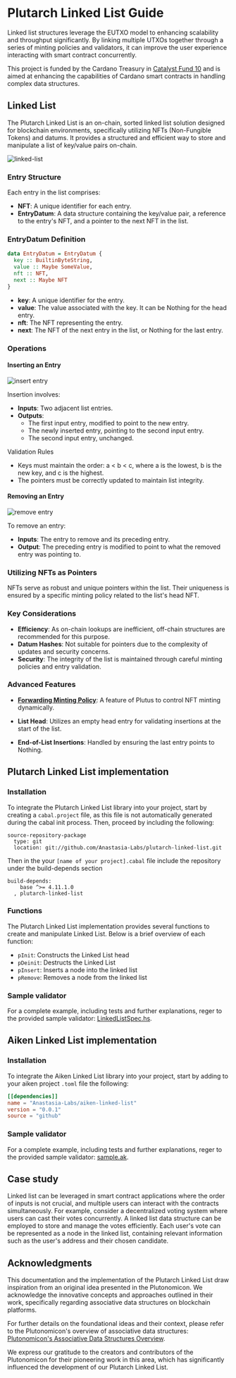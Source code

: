 # Plutarch Linked List Guide

Linked list structures leverage the EUTXO model to enhancing scalability and throughput significantly. By linking multiple UTXOs together through a series of minting policies and validators, it can improve the user experience interacting with smart contract concurrently.

This project is funded by the Cardano Treasury in [Catalyst Fund 10](https://projectcatalyst.io/funds/10/f10-osde-open-source-dev-ecosystem/anastasia-labs-the-trifecta-of-data-structures-merkle-trees-tries-and-linked-lists-for-cutting-edge-contracts) and is aimed at enhancing the capabilities of Cardano smart contracts in handling complex data structures.

## Linked List

The Plutarch Linked List is an on-chain, sorted linked list solution designed for blockchain environments, specifically utilizing NFTs (Non-Fungible Tokens) and datums. It provides a structured and efficient way to store and manipulate a list of key/value pairs on-chain.

![linked-list](https://static.slab.com/prod/uploads/pigzq8jp/posts/images/CrHALgKG4UBGKJxXzwB1zWdP.png)

### Entry Structure

Each entry in the list comprises:

- **NFT**: A unique identifier for each entry.
- **EntryDatum**: A data structure containing the key/value pair, a reference to the entry's NFT, and a pointer to the next NFT in the list.

### EntryDatum Definition

```haskell
data EntryDatum = EntryDatum {
  key :: BuiltinByteString,
  value :: Maybe SomeValue,
  nft :: NFT,
  next :: Maybe NFT
}
```

- **key**: A unique identifier for the entry.
- **value**: The value associated with the key. It can be Nothing for the head entry.
- **nft**: The NFT representing the entry.
- **next**: The NFT of the next entry in the list, or Nothing for the last entry.

### Operations

#### Inserting an Entry

![insert entry](https://static.slab.com/prod/uploads/pigzq8jp/posts/images/5JvbsTZjWTi0YsTAhveRZfWB.png)

Insertion involves:

- **Inputs**: Two adjacent list entries.
- **Outputs**:
  - The first input entry, modified to point to the new entry.
  - The newly inserted entry, pointing to the second input entry.
  - The second input entry, unchanged.

Validation Rules

- Keys must maintain the order: a < b < c, where a is the lowest, b is the new key, and c is the highest.
- The pointers must be correctly updated to maintain list integrity.

#### Removing an Entry

![remove entry](https://static.slab.com/prod/uploads/pigzq8jp/posts/images/cPWvnR5BVwdZjpUGHTXXQtx8.png)

To remove an entry:

- **Inputs**: The entry to remove and its preceding entry.
- **Output**: The preceding entry is modified to point to what the removed entry was pointing to.

### Utilizing NFTs as Pointers

NFTs serve as robust and unique pointers within the list. Their uniqueness is ensured by a specific minting policy related to the list's head NFT.

### Key Considerations

- **Efficiency**: As on-chain lookups are inefficient, off-chain structures are recommended for this purpose.
- **Datum Hashes**: Not suitable for pointers due to the complexity of updates and security concerns.
- **Security**: The integrity of the list is maintained through careful minting policies and entry validation.

### Advanced Features

- **[Forwarding Minting Policy](https://github.com/Plutonomicon/plutonomicon/blob/main/forwarding1.md)**: A feature of Plutus to control NFT minting dynamically.

- **List Head**: Utilizes an empty head entry for validating insertions at the start of the list.

- **End-of-List Insertions**: Handled by ensuring the last entry points to Nothing.

## Plutarch Linked List implementation

### Installation

To integrate the Plutarch Linked List library into your project, start by creating a `cabal.project` file, as this file is not automatically generated during the cabal init process. Then, proceed by including the following:

```project filename="cabal.project"
source-repository-package
  type: git
  location: git://github.com/Anastasia-Labs/plutarch-linked-list.git
```

Then in the your `[name of your project].cabal` file include the repository under the build-depends section

```cabal filename="[name of your project].cabal" {3}
build-depends:
    base ^>= 4.11.1.0
  , plutarch-linked-list
```

### Functions

The Plutarch Linked List implementation provides several functions to create and manipulate Linked List. Below is a brief overview of each function:

- `pInit`: Constructs the Linked List head
- `pDeinit`: Destructs the Linked List
- `pInsert`: Inserts a node into the linked list
- `pRemove`: Removes a node from the linked list

### Sample validator

For a complete example, including tests and further explanations, reger to the provided sample validator: [LinkedListSpec.hs](https://github.com/Anastasia-Labs/plutarch-linked-list/blob/main/test/Spec/LinkedListSpec.hs).

## Aiken Linked List implementation

### Installation

To integrate the Aiken Linked List library into your project, start by adding to your aiken project `.toml` file the following:

```toml filename="[name of your project].toml"
[[dependencies]]
name = "Anastasia-Labs/aiken-linked-list"
version = "0.0.1"
source = "github"
```

### Sample validator

For a complete example, including tests and further explanations, reger to the provided sample validator: [sample.ak](https://github.com/Anastasia-Labs/aiken-linked-list/blob/main/validators/sample.ak).

## Case study

Linked list can be leveraged in smart contract applications where the order of inputs is not crucial, and multiple users can interact with the contracts simultaneously. For example, consider a decentralized voting system where users can cast their votes concurrently. A linked list data structure can be employed to store and manage the votes efficiently. Each user's vote can be represented as a node in the linked list, containing relevant information such as the user's address and their chosen candidate.

## Acknowledgments

This documentation and the implementation of the Plutarch Linked List draw inspiration from an original idea presented in the Plutonomicon. We acknowledge the innovative concepts and approaches outlined in their work, specifically regarding associative data structures on blockchain platforms.

For further details on the foundational ideas and their context, please refer to the Plutonomicon's overview of associative data structures: [Plutonomicon's Associative Data Structures Overview](https://github.com/Plutonomicon/plutonomicon/blob/main/assoc.md#overview).

We express our gratitude to the creators and contributors of the Plutonomicon for their pioneering work in this area, which has significantly influenced the development of our Plutarch Linked List.
